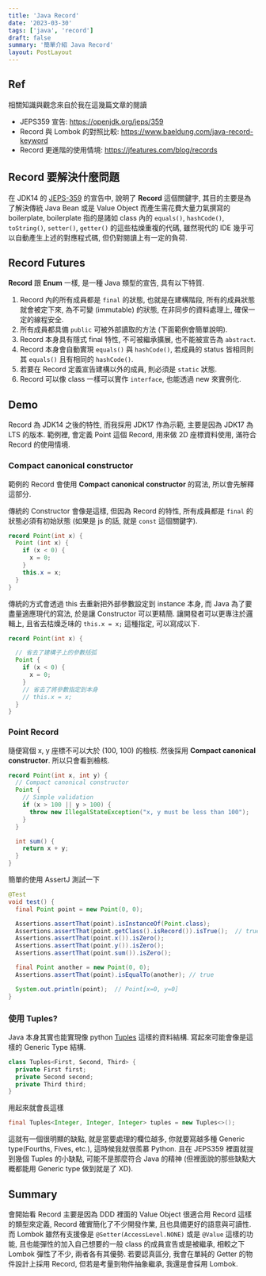 ```yaml
---
title: 'Java Record'
date: '2023-03-30'
tags: ['java', 'record']
draft: false
summary: '簡單介紹 Java Record'
layout: PostLayout
---
```


<TOCInline toc={props.toc} asDisclosure />

## Ref

相關知識與觀念來自於我在這幾篇文章的閱讀

- JEPS359 宣告: https://openjdk.org/jeps/359
- Record 與 Lombok 的對照比較: https://www.baeldung.com/java-record-keyword
- Record 更進階的使用情境: https://jfeatures.com/blog/records

## Record 要解決什麼問題

在 JDK14 的 [JEPS-359](https://openjdk.org/jeps/359) 的宣告中, 說明了 **Record** 這個關鍵字, 其目的主要是為了解決傳統 Java Bean 或是 Value Object
而產生需花費大量力氣撰寫的 boilerplate, boilerplate 指的是諸如 class 內的 `equals()`, `hashCode()`, `toString()`, `setter()`, `getter()`
的這些枯燥重複的代碼, 雖然現代的 IDE 幾乎可以自動產生上述的對應程式碼, 但仍對閱讀上有一定的負荷.

## Record Futures

**Record** 跟 **Enum** 一樣, 是一種 Java 類型的宣告, 具有以下特質.

1. Record 內的所有成員都是 `final` 的狀態, 也就是在建構階段, 所有的成員狀態就會被定下來, 為不可變 (immutable) 的狀態, 在非同步的資料處理上, 確保一定的線程安全.
2. 所有成員都具備 `public` 可被外部讀取的方法 (下面範例會簡單說明).
3. Record 本身具有隱式 final 特性, 不可被繼承擴展, 也不能被宣告為 `abstract`.
4. Record 本身會自動實現 `equals()` 與 `hashCode()`, 若成員的 status 皆相同則其 `equals()` 且有相同的 `hashCode()`.
5. 若要在 Record 定義宣告建構以外的成員, 則必須是 `static` 狀態.
6. Record 可以像 class 一樣可以實作 `interface`, 也能透過 new 來實例化.

## Demo

Record 為 JDK14 之後的特性, 而我採用 JDK17 作為示範, 主要是因為 JDK17 為 LTS 的版本. 範例裡, 會定義 Point 這個 Record, 用來做 2D 座標資料使用, 滿符合 Record 的使用情境.

### Compact canonical constructor

範例的 Record 會使用 **Compact canonical constructor** 的寫法, 所以會先解釋這部分.

傳統的 Constructor 會像是這樣, 但因為 Record 的特性, 所有成員都是 `final` 的狀態必須有初始狀態 (如果是 js 的話, 就是 `const` 這個關鍵字).

```java:Point.java
record Point(int x) {
  Point (int x) {
    if (x < 0) {
      x = 0;
    }
    this.x = x;
  }
}
```

傳統的方式會透過 this 去重新把外部參數設定到 instance 本身, 而 Java 為了要盡量適應現代的寫法, 於是讓 Constructor 可以更精簡. 讓開發者可以更專注於邏輯上, 且省去枯燥乏味的 `this.x = x;` 這種指定, 可以寫成以下.

```java:Point.java
record Point(int x) {

  // 省去了建構子上的參數括弧
  Point {
    if (x < 0) {
      x = 0;
    }
    // 省去了將參數指定到本身
    // this.x = x;
  }
}
```

### Point Record

隨便寫個 x, y 座標不可以大於 (100, 100) 的檢核. 然後採用 **Compact canonical constructor**. 所以只會看到檢核.

```java:Point.java
record Point(int x, int y) {
  // Compact canonical constructor
  Point {
    // Simple validation
    if (x > 100 || y > 100) {
      throw new IllegalStateException("x, y must be less than 100");
    }
  }

  int sum() {
    return x + y;
  }
}
```

簡單的使用 AssertJ 測試一下

```java:PointTest.java
@Test
void test() {
  final Point point = new Point(0, 0);

  Assertions.assertThat(point).isInstanceOf(Point.class);
  Assertions.assertThat(point.getClass().isRecord()).isTrue();  // true
  Assertions.assertThat(point.x()).isZero();
  Assertions.assertThat(point.y()).isZero();
  Assertions.assertThat(point.sum()).isZero();

  final Point another = new Point(0, 0);
  Assertions.assertThat(point).isEqualTo(another); // true

  System.out.println(point);  // Point[x=0, y=0]
}
```

### 使用 Tuples?

Java 本身其實也能實現像 python [Tuples](https://docs.python.org/3/tutorial/datastructures.html#tuples-and-sequences) 這樣的資料結構.
寫起來可能會像是這樣的 Generic Type 結構.

```java
class Tuples<First, Second, Third> {
  private First first;
  private Second second;
  private Third third;
}
```

用起來就會長這樣

```java
final Tuples<Integer, Integer, Integer> tuples = new Tuples<>();
```

這就有一個很明顯的缺點, 就是當要處理的欄位越多, 你就要寫越多種 Generic type(Fourths, Fives, etc.), 這時候我就很羨慕 Python. 且在 JEPS359 裡面就提到幾個 Tuples
的小缺點, 可能不是那麼符合 Java 的精神 (但裡面說的那些缺點大概都能用 Generic type 做到就是了 XD).

## Summary

會開始看 Record 主要是因為 DDD 裡面的 Value Object 很適合用 Record 這樣的類型來定義, Record 確實簡化了不少開發作業, 且也具備更好的語意與可讀性. 而 Lombok 雖然有支援像是
`@Setter(AccessLevel.NONE)` 或是 `@Value` 這樣的功能, 且也能彈性的加入自己想要的一般 class 的成員宣告或是被繼承, 相較之下 Lombok 彈性了不少, 兩者各有其優勢. 若要認真區分,
我會在單純的 Getter 的物件設計上採用 Record, 但若是考量到物件抽象繼承, 我還是會採用 Lombok.
